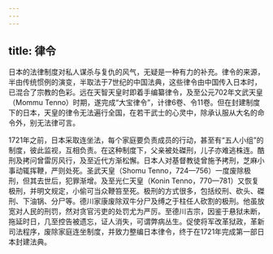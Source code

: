 ```yaml
---
---
---
```

title: 律令
---




日本的法律制度对私人谋杀与复仇的风气，无疑是一种有力的补充。律令的来源，半由传统惯例的演变，半取法于7世纪的中国法典，这些律令由中国传入日本时，已混合了宗教的色彩。远在天智天皇时即着手编纂律令，及至公元702年文武天皇（Mommu Tenno）时期，遂完成“大宝律令”，计律6卷、令11卷。但在封建制度下的日本，天皇的律令无法遍行全国，在若干武士的心灵中，除承认服从大名的命令外，别无法律可言。

1721年之前，日本采取连坐法，每个家庭要负责成员的行动，甚至有“五人小组”的制度，彼此监视，互相负责。在这种制度下，父亲被处磔刑，儿子亦难逃株连。酷刑及拷问曾雷厉风行，及至近代方渐松懈。日本人对基督教徒曾施予拷刑，芝麻小事动辄挥鞭，严则处死。圣武天皇（Shomu Tenno，724—756）一度废除极刑，但其去世后，犯罪渐增。及至光仁天皇（Konin Tenno，770—781）又恢复极刑，并明文规定，小偷可当众鞭笞至死。极刑的方式很多，包括绞刑、砍头、磔刑、下油锅、分尸等。德川家康废除双牛分尸及缚之于柱任人砍割的极刑。他虽放宽对人民的刑罚，然对贪官污吏的处罚尤为严厉。至德川吉宗，因鉴于悬狱未断，拖延时日，几至控告被遗忘，证人消失，可谓弊病丛生。促使将军改革狱政，革新司法程序，废除家庭连坐制度，并致力整编日本律令，终于在1721年完成第一部日本封建法典。